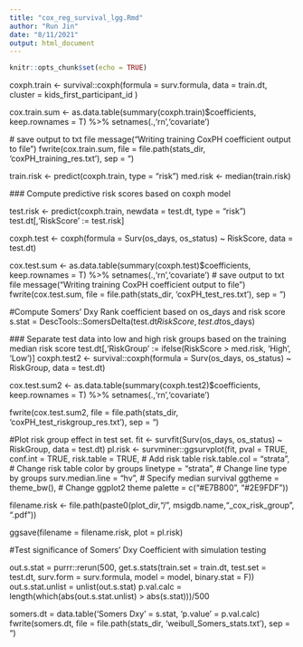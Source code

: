 ```yaml
---
title: "cox_reg_survival_lgg.Rmd"
author: "Run Jin"
date: "8/11/2021"
output: html_document
---
```


```r
knitr::opts_chunk$set(echo = TRUE)
```

 coxph.train <- survival::coxph(formula = surv.formula,
                       data = train.dt, 
                       cluster = kids_first_participant_id )
  
  cox.train.sum <- as.data.table(summary(coxph.train)$coefficients, keep.rownames = T) %>%
    setnames(.,'rn','covariate')
  
  # save output to txt file
  message("Writing training CoxPH coefficient output to file")
  fwrite(cox.train.sum, file = file.path(stats_dir, 'coxPH_training_res.txt'), sep = "\t")
  
  train.risk <- predict(coxph.train, type = "risk")
  med.risk <- median(train.risk)
  
  ### Compute predictive risk scores based on coxph model
  
  test.risk <- predict(coxph.train, newdata = test.dt, type = "risk")
  test.dt[,'RiskScore' := test.risk]
  
  coxph.test <- coxph(formula = Surv(os_days, os_status) ~ RiskScore,
                      data = test.dt)
  
  cox.test.sum <- as.data.table(summary(coxph.test)$coefficients, keep.rownames = T) %>%
    setnames(.,'rn','covariate')
  # save output to txt file
  message("Writing training CoxPH coefficient output to file")
  fwrite(cox.test.sum, file = file.path(stats_dir, 'coxPH_test_res.txt'), sep = "\t")
  
  #Compute Somers' Dxy Rank coefficient based on os_days and risk score
  s.stat = DescTools::SomersDelta(test.dt$RiskScore, test.dt$os_days)

  ### Separate test data into low and high risk groups based on the training median risk score
  test.dt[,'RiskGroup' := ifelse(RiskScore > med.risk, 'High', 'Low')]
  coxph.test2 <- survival::coxph(formula = Surv(os_days, os_status) ~  RiskGroup,
                       data = test.dt)
  
  cox.test.sum2 <- as.data.table(summary(coxph.test2)$coefficients, keep.rownames = T) %>%
    setnames(.,'rn','covariate')
  
  fwrite(cox.test.sum2, file = file.path(stats_dir, 'coxPH_test_riskgroup_res.txt'), sep = "\t")
  
  #Plot risk group effect in test set.
  fit <- survfit(Surv(os_days, os_status) ~ RiskGroup, data = test.dt)
  pl.risk <- survminer::ggsurvplot(fit,
             pval = TRUE, conf.int = TRUE,
             risk.table = TRUE, # Add risk table
             risk.table.col = "strata", # Change risk table color by groups
             linetype = "strata", # Change line type by groups
             surv.median.line = "hv", # Specify median survival
             ggtheme = theme_bw(), # Change ggplot2 theme
             palette = c("#E7B800", "#2E9FDF"))
  
  filename.risk <- file.path(paste0(plot_dir,"/", 
                                    msigdb.name,"_cox_risk_group", ".pdf"))
  
  ggsave(filename = filename.risk, plot = pl.risk)
  
  #Test significance of Somers' Dxy Coefficient with simulation testing
                     
  out.s.stat = purrr::rerun(500, get.s.stats(train.set = train.dt,
                                             test.set = test.dt,
                                             surv.form = surv.formula,
                                             model = model,
                                             binary.stat = F))
  out.s.stat.unlist = unlist(out.s.stat)
  p.val.calc = length(which(abs(out.s.stat.unlist) > abs(s.stat)))/500
  
  somers.dt = data.table('Somers Dxy' = s.stat, 'p.value' = p.val.calc)
  fwrite(somers.dt, file = file.path(stats_dir, 'weibull_Somers_stats.txt'), sep = "\t")
  